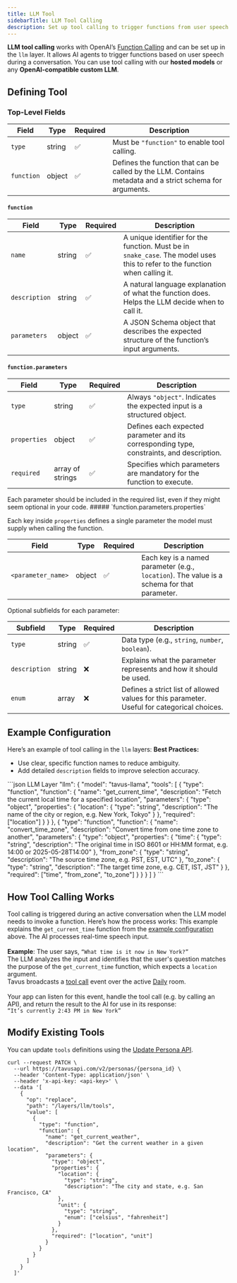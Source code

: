 ```yaml
---
title: LLM Tool
sidebarTitle: LLM Tool Calling
description: Set up tool calling to trigger functions from user speech using Tavus-hosted or custom LLMs.
---
```



**LLM tool calling** works with OpenAI’s [Function Calling](https://platform.openai.com/docs/guides/function-calling) and can be set up in the `llm` layer. It allows AI agents to trigger functions based on user speech during a conversation.
<Note>
You can use tool calling with our **hosted models** or any **OpenAI-compatible custom LLM**.
</Note>
## Defining Tool

### Top-Level Fields
| Field | Type | Required | Description |
|-------|------|----------|-------------|
| `type` | string | ✅ | Must be `"function"` to enable tool calling. |
| `function` | object | ✅ | Defines the function that can be called by the LLM. Contains metadata and a strict schema for arguments. |

#### `function`

| Field | Type | Required | Description |
|-------|------|----------|-------------|
| `name` | string | ✅ | A unique identifier for the function. Must be in `snake_case`. The model uses this to refer to the function when calling it. |
| `description` | string | ✅ | A natural language explanation of what the function does. Helps the LLM decide when to call it. |
| `parameters` | object | ✅ | A JSON Schema object that describes the expected structure of the function’s input arguments. |

#### `function.parameters`

| Field | Type | Required | Description |
|-------|------|----------|-------------|
| `type` | string | ✅ | Always `"object"`. Indicates the expected input is a structured object. |
| `properties` | object | ✅ | Defines each expected parameter and its corresponding type, constraints, and description. |
| `required` | array of strings | ✅ | Specifies which parameters are mandatory for the function to execute. |
<Note>
Each parameter should be included in the required list, even if they might seem optional in your code.
</Note>
##### `function.parameters.properties`

Each key inside `properties` defines a single parameter the model must supply when calling the function.

| Field | Type | Required | Description |
|-------|------|----------|-------------|
| `<parameter_name>` | object | ✅ | Each key is a named parameter (e.g., `location`). The value is a schema for that parameter. |

Optional subfields for each parameter:

| Subfield | Type | Required | Description |
|----------|------|----------|-------------|
| `type` | string | ✅ | Data type (e.g., `string`, `number`, `boolean`). |
| `description` | string | ❌ | Explains what the parameter represents and how it should be used. |
| `enum` | array | ❌ | Defines a strict list of allowed values for this parameter. Useful for categorical choices. |

## Example Configuration

Here’s an example of tool calling in the `llm` layers:
<Tip>
**Best Practices:**  
- Use clear, specific function names to reduce ambiguity.  
- Add detailed `description` fields to improve selection accuracy.
</Tip>
```json LLM Layer
"llm": {
  "model": "tavus-llama",
  "tools": [
    {
      "type": "function",
      "function": {
        "name": "get_current_time",
        "description": "Fetch the current local time for a specified location",
        "parameters": {
          "type": "object",
          "properties": {
            "location": {
              "type": "string",
              "description": "The name of the city or region, e.g. New York, Tokyo"
            }
          },
          "required": ["location"]
        }
      }
    },
    {
      "type": "function",
      "function": {
        "name": "convert_time_zone",
        "description": "Convert time from one time zone to another",
        "parameters": {
          "type": "object",
          "properties": {
            "time": {
              "type": "string",
              "description": "The original time in ISO 8601 or HH:MM format, e.g. 14:00 or 2025-05-28T14:00"
            },
            "from_zone": {
              "type": "string",
              "description": "The source time zone, e.g. PST, EST, UTC"
            },
            "to_zone": {
              "type": "string",
              "description": "The target time zone, e.g. CET, IST, JST"
            }
          },
          "required": ["time", "from_zone", "to_zone"]
        }
      }
    }
  ]
}
```

## How Tool Calling Works

Tool calling is triggered during an active conversation when the LLM model needs to invoke a function. Here’s how the process works:
<Note>
This example explains the `get_current_time` function from the [example configuration](#example-configuration) above.
</Note>
<Steps>
<Step title="Input Detected">
   The AI processes real-time speech input.
   <br/><br/>**Example**: The user says, `“What time is it now in New York?”`
</Step>
<Step title="Tool Matching">  
   The LLM analyzes the input and identifies that the user's question matches the purpose of the `get_current_time` function, which expects a `location` argument.
</Step>
<Step title="Event Broadcast">  
   Tavus broadcasts a [tool call](https://docs.tavus.io/sections/event-schemas/conversation-toolcall) event over the active [Daily](https://docs.daily.co) room.
   <br/><br/>Your app can listen for this event, handle the tool call (e.g. by calling an API), and return the result to the AI for use in its response:
   <br/>`“It’s currently 2:43 PM in New York”`
</Step>
</Steps>
## Modify Existing Tools
You can update `tools` definitions using the [Update Persona API](https://docs.tavus.io/api-reference/personas/patch-persona).
```shell
curl --request PATCH \
  --url https://tavusapi.com/v2/personas/{persona_id} \
  --header 'Content-Type: application/json' \
  --header 'x-api-key: <api-key>' \
  --data '[
    {
      "op": "replace",
      "path": "/layers/llm/tools",
      "value": [
        {
          "type": "function",
          "function": {
            "name": "get_current_weather",
            "description": "Get the current weather in a given location",
            "parameters": {
              "type": "object",
              "properties": {
                "location": {
                  "type": "string",
                  "description": "The city and state, e.g. San Francisco, CA"
                },
                "unit": {
                  "type": "string",
                  "enum": ["celsius", "fahrenheit"]
                }
              },
              "required": ["location", "unit"]
            }
          }
        }
      ]
    }
  ]'
```
